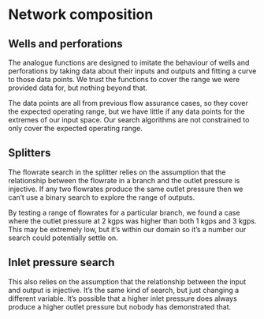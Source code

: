 # Network composition

## Wells and perforations

The analogue functions are designed to imitate the behaviour of wells and perforations by taking data about their inputs and outputs and fitting a curve to those data points. We trust the functions to cover the range we were provided data for, but nothing beyond that.

The data points are all from previous flow assurance cases, so they cover the expected operating range, but we have little if any data points for the extremes of our input space. Our search algorithms are not constrained to only cover the expected operating range.

## Splitters

The flowrate search in the splitter relies on the assumption that the relationship between the flowrate in a branch and the outlet pressure is injective. If any two flowrates produce the same outlet pressure then we can't use a binary search to explore the range of outputs.

By testing a range of flowrates for a particular branch, we found a case where the outlet pressure at 2 kgps was higher than both 1 kgps and 3 kgps. This may be extremely low, but it's within our domain so it's a number our search could potentially settle on.

## Inlet pressure search

This also relies on the assumption that the relationship between the input and output is injective. It's the same kind of search, but just changing a different variable. It's possible that a higher inlet pressure does always produce a higher outlet pressure but nobody has demonstrated that.